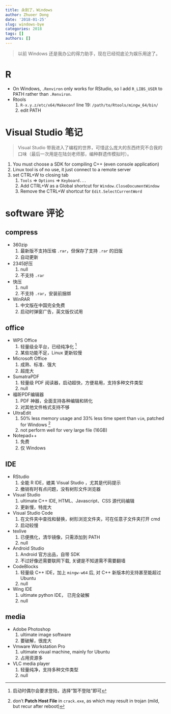 ```yaml
---
title: 永别了，Windows
author: Zhuoer Dong
date: '2018-01-25'
slug: windows-bye
categories: 2018
tags: []
authors: []
---
```


> 以前 Windows 还是我办公的得力助手，现在已经彻底沦为娱乐用途了。



# R


- On Windows, `.Renviron` only works for RStudio, so I add `R_LIBS_USER` to PATH rather than `.Renviron`.
- Rtools  
  1. `R-x.y.z/etc/x64/Makeconf` line 19:  `/path/to/Rtools/mingw_64/bin/`
  1.  edit PATH



# Visual Studio 笔记

> Visual Studio 带我进入了编程的世界，可惜这么庞大的东西终究不合我的口味（最后一次用是在陆剑老师那，编种群遗传模拟时）。

1. You must choose a SDK for compiling C++ (even console application)
1. Linux tool is of no use, it just connect to a remote server
1. set CTRL+W to closing tab
    1. `Tools` => `Options` => `Keyboard...`
    1. Add CTRL+W as a Global shortcut for `Window.CloseDocumentWindow`
    1. Remove the CTRL+W shortcut for `Edit.SelectCurrentWord`



# software 评论 

## compress

  + 360zip
    1. 最新版不支持压缩 `.rar`，但保存了支持 `.rar` 的旧版
    1. 自动更新 
  
  + 2345好压
    1. null
    1. 不支持 `.rar`

  + 快压
    1. null
    1. 不支持 `.rar`，安装前捆绑
  
  + WinRAR
    1. 中文版在中国完全免费
    1. 启动时弹窗广告，英文版仅试用


## office

  + WPS Office
    1. 轻量级全平台，已经纯净化 ^[启动时偶尔会要求登陆，选择“暂不登陆”即可]
    1. 某些功能不足，Linux 更新较慢

  + Microsoft Office
    1. 成熟、标准、强大
    1. 超庞大

  + SumatraPDF
    1. 轻量级 PDF 阅读器，启动超快，方便易用，支持多种文件类型
    1. null

  + 福昕PDF编辑器
    1. PDF 神器，全面支持各种编辑和转化
    1. 对其他文件格式支持不够

  + UltraEdit
    1. 50% less memory usage and 33% less time spent than `vim`, patched for Windows ^[don't **Patch Host File** in `crack.exe`, as which may result in trojan (mild, but recur after reboot)]
    1. not perform well for very large file (16GB)

  + Notepad++
    1. 免费
    1. 仅 Windows


## IDE

  + RStudio
    1. 全能 R IDE，媲美 Visual Studio ，尤其是代码提示
    1. 撤销有时有点问题，没有树形文件浏览器

  + Visual Studio
    1. ultimate C++ IDE, HTML、Javascript、CSS 源代码编辑
    1. 更新慢，特庞大

  + Visual Studio Code
    1. 在文件夹中查找和替换，树形浏览文件夹，可在任意子文件夹打开 cmd
    1. 启动较慢
    
  + texlive
    1. 已便携化，清华镜像，只需添加到 PATH
    1. null

  + Android Studio
    1. Android 官方出品，自带 SDK
    2. 不过好像还需要联网下载, 关键是不知道需不需要翻墙

  + CodeBlocks
    1. 轻量级 C++ IDE，加上 `mingw-w64` 后, 对 C++ 新版本的支持甚至能超过 Ubuntu
    1. null

  + Wing IDE
    1. ultimate python IDE， 已完全破解
    1. null


## media

  + Adobe Photoshop
    1. ultimate image software
    1. 要破解，很庞大

  + Vmware Workstation Pro
    1. ultimate visual machine, mainly for Ubuntu
    1. 占用资源多

  + VLC media player
    1. 轻量纯净，支持多种文件类型
    1. null
